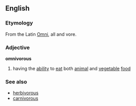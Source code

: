 ==English==
===Etymology===
From the Latin [[Omni]], all and vore.

===Adjective===
'''omnivorous'''

# having the [[ability]] to [[eat]] both [[animal]] and [[vegetable]] [[food]]
===See also===
*[[herbivorous]]
*[[carnivorous]]